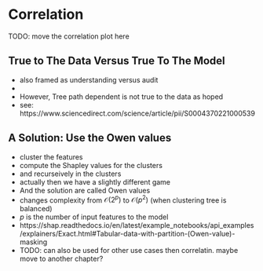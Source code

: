 # Correlation

TODO: move the correlation plot here

## True to The Data Versus True To The Model

* also framed as understanding versus audit
* 


- However, Tree path dependent is not true to the data as hoped
- see: https://www.sciencedirect.com/science/article/pii/S0004370221000539


## A Solution: Use the Owen values

- cluster the features
- compute the Shapley values for the clusters
- and recurseively in the clusters
- actually then we have a slightly different game
- And the solution are called Owen values
- changes complexity from $\mathcal{O}(2^p)$ to $\mathcal{O}(p^2)$ (when clustering tree is balanced)
- $p$ is the number of input features to the model
- https://shap.readthedocs.io/en/latest/example_notebooks/api_examples/explainers/Exact.html#Tabular-data-with-partition-(Owen-value)-masking
- TODO: can also be used for other use cases then correlatin. maybe move to another chapter?
